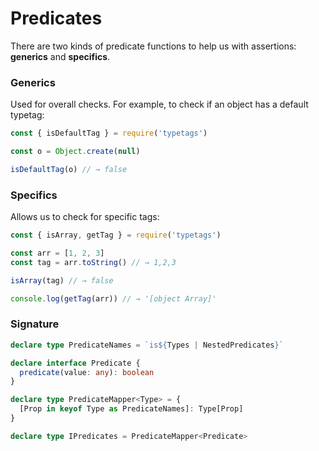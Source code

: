 # Predicates

There are two kinds of predicate functions to help us with assertions: **generics** and **specifics**.

### Generics

Used for overall checks. For example, to check if an object has a default typetag:

```js
const { isDefaultTag } = require('typetags')

const o = Object.create(null)

isDefaultTag(o) // → false
```

### Specifics

Allows us to check for specific tags:

```js
const { isArray, getTag } = require('typetags')

const arr = [1, 2, 3]
const tag = arr.toString() // → 1,2,3

isArray(tag) // → false

console.log(getTag(arr)) // → '[object Array]'
```

### Signature

```ts
declare type PredicateNames = `is${Types | NestedPredicates}`

declare interface Predicate {
  predicate(value: any): boolean
}

declare type PredicateMapper<Type> = {
  [Prop in keyof Type as PredicateNames]: Type[Prop]
}

declare type IPredicates = PredicateMapper<Predicate>
```
